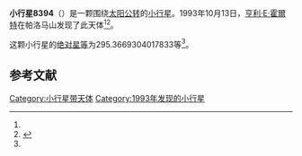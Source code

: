 {{Infobox planet
| bgcolour = #FFFFC0
| name = 8394
| symbol = 
| image = 
| caption = 
| discovery = yes
| discovery_ref = 
| discoverer = [[亨利·E·霍爾特|亨利·E·霍爾特]]
| discovery_site = [[帕洛马山|帕洛马山]] 
| discovered = 1993年10月13日
| designations = yes
| mp_name = 
| named_after = 
| alt_names = 1993 TM12/ 1986 PG3 / 1996 NE3
| mp_category = [[主带小行星|主带小行星]]
| orbit_ref = <ref name="a">[http://ssd.jpl.nasa.gov/sbdb.cgi?sstr=8394 8394] {{Wayback|url=http://ssd.jpl.nasa.gov/sbdb.cgi?sstr=8394 |date=20210721025511 }}，小行星數據庫瀏覽器（JPL Small-Body Database Browser）－[[美国国家航空航天局|美国国家航空航天局]]喷气推进实验室</ref>
| epoch = 2456400.5 (2013年4月18日更新)
| aphelion = {{convert|2.488026808465528|AU|km|3|abbr=on|lk=out}}
| perihelion = {{convert|1.976710527779787|AU|km|3|abbr=on}}
| semimajor = {{convert|2.232368668122658|AU|km|3|abbr=on}}
| eccentricity = 0.114523261
| period = 1218.280533 [[日|日]]<br />3.34[[儒略年|儒略年]]
| avg_speed = 
| inclination = 2.450343884303134
| asc_node = 134.3209185523776
| mean_anomaly = 
| arg_peri = 295.3669304017833
| satellites = 
| physical_characteristics = yes
| dimensions = 
| mass = 
| density = 
| surface_grav = 
| escape_velocity = 
| sidereal_day = 
| axial_tilt = 
| pole_ecliptic_lat = 
| pole_ecliptic_lon = 
| albedo = 
| temperatures= 
| temp_name1 = 
| mean_temp_1 = 
| max_temp_1 = 
| temp_name2 = 
| max_temp_2 = 
| spectral_type = 
| abs_magnitude = 295.3669304017833
}}

'''小行星8394'''（{{lang-en|8394}}）是一颗围绕[[太阳|太阳]][[公转|公转]]的[[小行星|小行星]]。1993年10月13日，[[亨利·E·霍爾特|亨利·E·霍爾特]]在帕洛马山发现了此天体<ref name="a" /><ref>{{cite news|title=小行星列表|url=http://cfa-www.harvard.edu/iau/lists/NumberedMPs.txt|accessdate=2013-07-08|newspaper=哈佛大学|archive-date=2008-05-17|archive-url=https://web.archive.org/web/20080517010638/http://cfa-www.harvard.edu/iau/lists/NumberedMPs.txt|dead-url=no}}</ref>。

这颗小行星的[[绝对星等|绝对星等]]为295.3669304017833等<ref name="a" />。

==参考文献==
{{reflist}}
{{Minor Planet Number|[[小行星8393|小行星8393]]|[[小行星8395|小行星8395]]}}

{{小天体}}

[[Category:小行星带天体|Category:小行星带天体]]
[[Category:1993年发现的小行星|Category:1993年发现的小行星]]

{{asteroid-stub}}